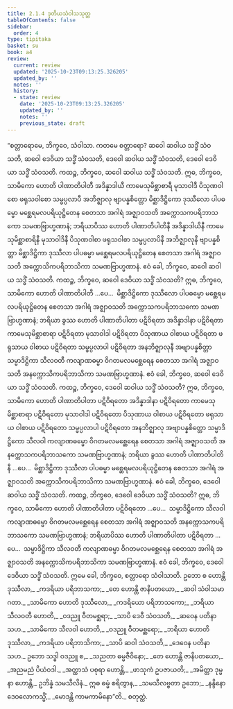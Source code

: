 ```yaml
---
title: 2.1.4 ဒုတိယသံဝါသသုတ္တ
tableOfContents: false
sidebar:
  order: 4
type: tipitaka
basket: su
book: a4
review:
  current: review
  updated: '2025-10-23T09:13:25.326205'
  updated_by: ''
  notes: ''
  history:
  - state: review
    date: '2025-10-23T09:13:25.326205'
    updated_by: ''
    notes: ''
    previous_state: draft
---
```



<ReviewStatus review={frontmatter.review} showDetails={true} />

<HypothesisAnnotation frontmatter={frontmatter} />

<DynamicBreadcrumb />

<Division number="54" book="a4" e="ch" v="15" p="370">

<Paragraph number="393" book="a4">
“စတ္တာရောမေ, ဘိက္ခဝေ, သံဝါသာ. ကတမေ စတ္တာရော? ဆဝေါ ဆဝါယ သဒ္ဓိံ သံဝသတိ, ဆဝေါ ဒေဝိယာ သဒ္ဓိံ သံဝသတိ, ဒေဝေါ ဆဝါယ သဒ္ဓိံ သံဝသတိ, ဒေဝေါ ဒေဝိယာ သဒ္ဓိံ သံဝသတိ.
</Paragraph>

<Paragraph number="394" book="a4">
ကထဉ္စ, ဘိက္ခဝေ, ဆဝေါ ဆဝါယ သဒ္ဓိံ သံဝသတိ. ဣဓ, ဘိက္ခဝေ, သာမိကော ဟောတိ ပါဏာတိပါတီ အဒိန္နာဒါယီ ကာမေသုမိစ္ဆာစာရီ မုသာဝါဒီ ပိသုဏဝါစော ဖရုသဝါစော သမ္ဖပ္ပလာပီ အဘိဇ္ဈာလု ဗျာပန္နစိတ္တော မိစ္ဆာဒိဋ္ဌိကော ဒုဿီလော ပါပဓမ္မော မစ္ဆေရမလပရိယုဋ္ဌိတေန စေတသာ အဂါရံ အဇ္ဈာဝသတိ အက္ကောသကပရိဘာသကော သမဏဗြာဟ္မဏာနံ; ဘရိယာပိဿ ဟောတိ ပါဏာတိပါတိနီ အဒိန္နာဒါယိနီ ကာမေသုမိစ္ဆာစာရိနီ မုသာဝါဒိနီ ပိသုဏဝါစာ ဖရုသဝါစာ သမ္ဖပ္ပလာပိနီ အဘိဇ္ဈာလုနီ ဗျာပန္နစိတ္တာ မိစ္ဆာဒိဋ္ဌိကာ ဒုဿီလာ ပါပဓမ္မာ မစ္ဆေရမလပရိယုဋ္ဌိတေန စေတသာ အဂါရံ အဇ္ဈာဝသတိ အက္ကောသိကပရိဘာသိကာ သမဏဗြာဟ္မဏာနံ. ဧဝံ ခေါ, ဘိက္ခဝေ, ဆဝေါ ဆဝါယ သဒ္ဓိံ သံဝသတိ.
</Paragraph>

<Paragraph number="395" book="a4">
ကထဉ္စ, ဘိက္ခဝေ, ဆဝေါ ဒေဝိယာ သဒ္ဓိံ သံဝသတိ? ဣဓ, ဘိက္ခဝေ, သာမိကော ဟောတိ ပါဏာတိပါတီ …ပေ…  မိစ္ဆာဒိဋ္ဌိကော ဒုဿီလော ပါပဓမ္မော မစ္ဆေရမလပရိယုဋ္ဌိတေန စေတသာ အဂါရံ အဇ္ဈာဝသတိ အက္ကောသကပရိဘာသကော သမဏဗြာဟ္မဏာနံ; ဘရိယာ ခွဿ ဟောတိ ပါဏာတိပါတာ ပဋိဝိရတာ အဒိန္နာဒါနာ ပဋိဝိရတာ ကာမေသုမိစ္ဆာစာရာ ပဋိဝိရတာ မုသာဝါဒါ ပဋိဝိရတာ ပိသုဏာယ ဝါစာယ ပဋိဝိရတာ ဖရုသာယ ဝါစာယ ပဋိဝိရတာ သမ္ဖပ္ပလာပါ ပဋိဝိရတာ အနဘိဇ္ဈာလုနီ အဗျာပန္နစိတ္တာ သမ္မာဒိဋ္ဌိကာ သီလဝတီ ကလျာဏဓမ္မာ ဝိဂတမလမစ္ဆေရေန စေတသာ အဂါရံ အဇ္ဈာဝသတိ အနက္ကောသိကပရိဘာသိကာ သမဏဗြာဟ္မဏာနံ. ဧဝံ ခေါ, ဘိက္ခဝေ, ဆဝေါ ဒေဝိယာ သဒ္ဓိံ သံဝသတိ.
</Paragraph>

<Paragraph number="396" book="a4">
ကထဉ္စ, ဘိက္ခဝေ, ဒေဝေါ ဆဝါယ သဒ္ဓိံ သံဝသတိ? ဣဓ, ဘိက္ခဝေ, သာမိကော ဟောတိ ပါဏာတိပါတာ ပဋိဝိရတော အဒိန္နာဒါနာ ပဋိဝိရတော ကာမေသုမိစ္ဆာစာရာ ပဋိဝိရတော မုသာဝါဒါ ပဋိဝိရတော ပိသုဏာယ ဝါစာယ ပဋိဝိရတော ဖရုသာယ ဝါစာယ ပဋိဝိရတော သမ္ဖပ္ပလာပါ ပဋိဝိရတော အနဘိဇ္ဈာလု အဗျာပန္နစိတ္တော သမ္မာဒိဋ္ဌိကော သီလဝါ ကလျာဏဓမ္မော ဝိဂတမလမစ္ဆေရေန စေတသာ အဂါရံ အဇ္ဈာဝသတိ အနက္ကောသကပရိဘာသကော သမဏဗြာဟ္မဏာနံ; ဘရိယာ ခွဿ ဟောတိ ပါဏာတိပါတိနီ …ပေ…  မိစ္ဆာဒိဋ္ဌိကာ ဒုဿီလာ ပါပဓမ္မာ မစ္ဆေရမလပရိယုဋ္ဌိတေန စေတသာ အဂါရံ အဇ္ဈာဝသတိ အက္ကောသိကပရိဘာသိကာ သမဏဗြာဟ္မဏာနံ. ဧဝံ ခေါ, ဘိက္ခဝေ, ဒေဝေါ ဆဝါယ သဒ္ဓိံ သံဝသတိ.
</Paragraph>

<Paragraph number="397" book="a4">
ကထဉ္စ, ဘိက္ခဝေ, ဒေဝေါ ဒေဝိယာ သဒ္ဓိံ သံဝသတိ? ဣဓ, ဘိက္ခဝေ, သာမိကော ဟောတိ ပါဏာတိပါတာ ပဋိဝိရတော …ပေ…  သမ္မာဒိဋ္ဌိကော သီလဝါ ကလျာဏဓမ္မော ဝိဂတမလမစ္ဆေရေန စေတသာ အဂါရံ အဇ္ဈာဝသတိ အနက္ကောသကပရိဘာသကော သမဏဗြာဟ္မဏာနံ; ဘရိယာပိဿ ဟောတိ ပါဏာတိပါတာ ပဋိဝိရတာ …ပေ…  သမ္မာဒိဋ္ဌိကာ သီလဝတီ ကလျာဏဓမ္မာ ဝိဂတမလမစ္ဆေရေန စေတသာ အဂါရံ အဇ္ဈာဝသတိ အနက္ကောသိကပရိဘာသိကာ သမဏဗြာဟ္မဏာနံ. ဧဝံ ခေါ, ဘိက္ခဝေ, ဒေဝေါ ဒေဝိယာ သဒ္ဓိံ သံဝသတိ. ဣမေ ခေါ, ဘိက္ခဝေ, စတ္တာရော သံဝါသာတိ.
</Paragraph>

<Paragraph number="398" type="verses" book="a4">
ဥဘော စ ဟောန္တိ ဒုဿီလာ,_  
_ကဒရိယာ ပရိဘာသကာ;_  
_တေ ဟောန္တိ ဇာနိပတယော,_  
_ဆဝါ သံဝါသမာဂတာ._  

</Paragraph>

<Paragraph number="399" type="verses" book="a4">
_သာမိကော ဟောတိ ဒုဿီလော,_  
_ကဒရိယော ပရိဘာသကော;_  
_ဘရိယာ သီလဝတီ ဟောတိ,_  
_ဝဒညူ ဝီတမစ္ဆရာ;_  
_သာပိ ဒေဝီ သံဝသတိ,_  
_ဆဝေန ပတိနာ သဟ._  

</Paragraph>

<Paragraph number="400" type="verses" book="a4">
_သာမိကော သီလဝါ ဟောတိ,_  
_ဝဒညူ ဝီတမစ္ဆရော;_  
_ဘရိယာ ဟောတိ ဒုဿီလာ,_  
_ကဒရိယာ ပရိဘာသိကာ;_  
_သာပိ ဆဝါ သံဝသတိ,_  
_ဒေဝေန ပတိနာ သဟ._  

</Paragraph>

<Paragraph number="401" type="verses" book="a4">
ဥဘော သဒ္ဓါ ဝဒညူ စ,_  
_သညတာ ဓမ္မဇီဝိနော;_  
_တေ ဟောန္တိ ဇာနိပတယော,_  
_အညမညံ ပိယံဝဒါ._  

</Paragraph>

<Paragraph number="402" type="verses" book="a4">
_အတ္ထာသံ ပစုရာ ဟောန္တိ,_  
_ဖာသုကံ ဥပဇာယတိ;_  
_အမိတ္တာ ဒုမ္မနာ ဟောန္တိ,_  
ဥဘိန္နံ သမသီလိနံ._  

</Paragraph>

<Paragraph number="403" type="verses" book="a4">
ဣဓ ဓမ္မံ စရိတွာန,_  
_သမသီလဗ္ဗတာ ဥဘော;_  
_နန္ဒိနော ဒေဝလောကသ္မိံ,_  
_မောဒန္တိ ကာမကာမိနော”တိ._  


</Paragraph>
</Division>

<Paragraph number="404" type="center" book="a4">
စတုတ္ထံ.
</Paragraph>
